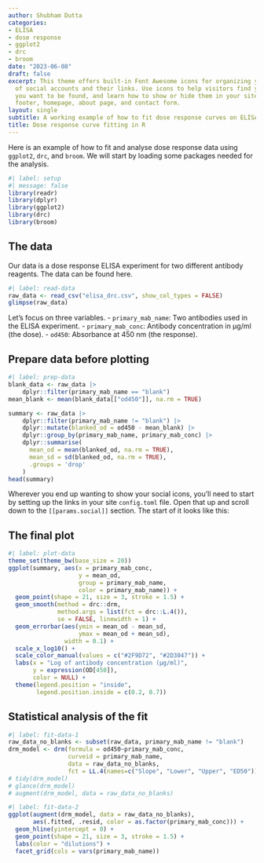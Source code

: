 ```yaml
---
author: Shubham Dutta
categories:
- ELISA
- dose response
- ggplot2
- drc
- broom
date: "2023-06-08"
draft: false
excerpt: This theme offers built-in Font Awesome icons for organizing your collection
  of social accounts and their links. Use icons to help visitors find you wherever
  you want to be found, and learn how to show or hide them in your site's header,
  footer, homepage, about page, and contact form.
layout: single
subtitle: A working example of how to fit dose response curves on ELISA data in R.
title: Dose response curve fitting in R
---
```


Here is an example of how to fit and analyse dose response data using `ggplot2`, `drc`, and `broom`. We will start by loading some packages needed for the analysis.

```r
#| label: setup
#| message: false
library(readr)
library(dplyr)
library(ggplot2)
library(drc)
library(broom)
```

## The data

Our data is a dose response ELISA experiment for two different antibody reagents. The data can be found here.

```r
#| label: read-data
raw_data <- read_csv("elisa_drc.csv", show_col_types = FALSE)
glimpse(raw_data)
```

Let's focus on three variables.
-   `primary_mab_name`: Two antibodies used in the ELISA experiment.
-   `primary_mab_conc`: Antibody concentration in µg/ml (the dose).
-   `od450`: Absorbance at 450 nm (the response).

## Prepare data before plotting


```r
#| label: prep-data
blank_data <- raw_data |>
    dplyr::filter(primary_mab_name == "blank")
mean_blank <- mean(blank_data[["od450"]], na.rm = TRUE)

summary <- raw_data |>
    dplyr::filter(primary_mab_name != "blank") |>
    dplyr::mutate(blanked_od = od450 - mean_blank) |>
    dplyr::group_by(primary_mab_name, primary_mab_conc) |>
    dplyr::summarise(
      mean_od = mean(blanked_od, na.rm = TRUE),
      mean_sd = sd(blanked_od, na.rm = TRUE),
      .groups = 'drop'
    )
head(summary)
```

Wherever you end up wanting to show your social icons, you'll need to start by setting up the links in your site `config.toml` file. Open that up and scroll down to the `[[params.social]]` section. The start of it looks like this:

## The final plot

```r
#| label: plot-data
theme_set(theme_bw(base_size = 20))
ggplot(summary, aes(x = primary_mab_conc, 
                    y = mean_od, 
                    group = primary_mab_name, 
                    color = primary_mab_name)) +
  geom_point(shape = 21, size = 3, stroke = 1.5) +
  geom_smooth(method = drc::drm, 
              method.args = list(fct = drc::L.4()),
              se = FALSE, linewidth = 1) +
  geom_errorbar(aes(ymin = mean_od - mean_sd,
                    ymax = mean_od + mean_sd),
                width = 0.1) +
  scale_x_log10() +
  scale_color_manual(values = c("#2F9D72", "#2D3047")) +
  labs(x = "Log of antibody concentration (µg/ml)",
       y = expression(OD[450]),
       color = NULL) +
  theme(legend.position = "inside",
        legend.position.inside = c(0.2, 0.7))
```

## Statistical analysis of the fit

```r
#| label: fit-data-1
raw_data_no_blanks <- subset(raw_data, primary_mab_name != "blank")
drm_model <- drm(formula = od450~primary_mab_conc, 
                 curveid = primary_mab_name, 
                 data = raw_data_no_blanks, 
                 fct = LL.4(names=c("Slope", "Lower", "Upper", "ED50")))
# tidy(drm_model)
# glance(drm_model)
# augment(drm_model, data = raw_data_no_blanks)
```

```r
#| label: fit-data-2
ggplot(augment(drm_model, data = raw_data_no_blanks), 
       aes(.fitted, .resid, color = as.factor(primary_mab_conc))) +
  geom_hline(yintercept = 0) +
  geom_point(shape = 21, size = 3, stroke = 1.5) +
  labs(color = "dilutions") +
  facet_grid(cols = vars(primary_mab_name))
```